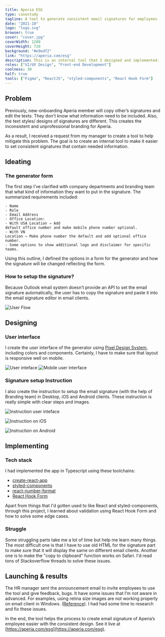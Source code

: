 ```yaml
---
title: Aperia ESG
type: casestudy
tagline: A tool to generate consistent email signatures for employees
date: "2021-10"
logo: "logo.svg"
browser: true
cover: "cover.jpg"
coverWidth: 1280
coverHeight: 720
background: "#e9edf2"
link: "https://aperia.com/esg"
description: This is an internal tool that I designed and implemented. It is used to generate email signatures for Aperia’s employees.
roles: ["UI/UX Design", "Front-end Development"]
coolness: 30
half: true
tools: ["Figma", "ReactJS", "styled-components", "React Hook Form"]
---
```


## Problem

Previously, new-onboarding Aperia member will copy other’s signatures and edit the texts. They don't know what information need to be included. Also, the text styles/ designs of signatures are different. This creates the inconsistent and unprofessional branding for Aperia.

As a result, I received a request from my manager to create a tool to help mitigate this problem. The goal is to create an internal tool to make it easier to set consistent signatures that contain needed information.

<Grid>
  <Col spanLg="4">
    <EmojiBox emoji="☑️" caption="Enhance signatures' consistency"></EmojiBox>
  </Col>
  <Col spanLg="4">
    <EmojiBox
      emoji="ℹ"
      caption="Make sure signatures contain needed information"
    ></EmojiBox>
  </Col>
  <Col spanLg="4">
    <EmojiBox emoji="📜" caption="Instruct to setup signatures"></EmojiBox>
  </Col>
</Grid>

## Ideating

### The generator form

The first step I’ve clarified with company departments and branding team that what kind of information they want to put in the signature. The summarized requirements included:

<ContentNode>
  <Note>

    - Name
    - Role
    - Email Address
    - Office Location:
    - With USA Location ⇒ Add
    default office number and make mobile phone number optional.
    - With VN
    Location ⇒ Make phone number the default and add optional office number.
    - Some options to show additional logo and disclaimer for specific teams.

  </Note>
</ContentNode>

Using this outline, I defined the options in a form for the generator and how the signature will be changed reflecting the form.

### How to setup the signature?

Because Outlook email system doesn’t provide an API to set the email signature automatically, the user has to copy the signature and paste it into the email signature editor in email clients.

<FullWidth>
  <Box caption="Basic user flow">
    <Image src="user-flow.svg" alt="User Flow" width={1534} height={245} />
  </Box>
</FullWidth>

## Designing

### User interface

I create the user interface of the generator using [Pixel Design System](https://auduongtuan.com/project/pixel-ds), including colors and components. Certainly, I have to make sure that layout is responsive well on mobile.

<ContentNode>
  <BrowserFrame>
    <Image src="cover.jpg" alt="User inteface" width={1280} height={720} />
  </BrowserFrame>
</ContentNode>

<ContentNode>
  <Box caption="Mobile responsive">
    <Image
      src="mobile.jpg"
      alt="Mobile user interface"
      width={1600}
      height={1600}
    />
  </Box>
</ContentNode>

### Signature setup Instruction

I also create the instruction to setup the email signature (with the help of Branding team) in Desktop, iOS and Android clients. These instruction is really simple with clear steps and images.

<FullWidth>
  <BrowserFrame>
    <Image
      src="instruction.jpg"
      alt="Instruction user inteface"
      width={1600}
      height={900}
    />
  </BrowserFrame>
</FullWidth>

<FullWidth>
<Grid>
<Col spanMd="6">

<Box caption="Instruction on iOS">

<Image
  src="instruction-ios.jpg"
  alt="Instruction on iOS"
  width={1600}
  height={1600}
/>

</Box>
</Col>
<Col spanMd="6">
<Box caption="Instruction on Android">

<Image
  src="instruction-android.jpg"
  alt="Instruction on Android"
  width={1600}
  height={1600}
/>

</Box>
</Col>
</Grid>
</FullWidth>

## Implementing

### Tech stack

I had implemented the app in Typescript using these toolchains:

- [create-react-app](https://create-react-app.dev/)
- [styled-components](https://styled-components.com/)
- [react-number-format](https://www.npmjs.com/package/react-number-format)
- [React Hook Form](https://react-hook-form.com/)

Apart from things that I'd gotten used to like React and styled-components, through this project, I learned about validation using React Hook Form and how to solve some edge cases.

### Struggle

Some struggling parts take me a lot of time but help me learn many things. The most difficult one is that I have to use old HTML for the signature part to make sure that it will display the same on different email clients. Another one is to make the "copy to clipboard" function works on Safari. I'd read tons of Stackoverflow threads to solve these issues.

## Launching & results

The HR manager sent the announcement email to invite employees to use the tool and give feedback, bugs. It have some issues that I’m not aware in advanced. For examples, using retina size images are not working properly on email client in Windows. ([Reference](https://www.litmus.com/blog/understanding-retina-images-in-html-email/)). I had had some time to research and fix these issues.

In the end, the tool helps the process to create email signature of Aperia’s employee easier with the consistent design. See it live at [https://aperia.com/esg](https://aperia.com/esg).
